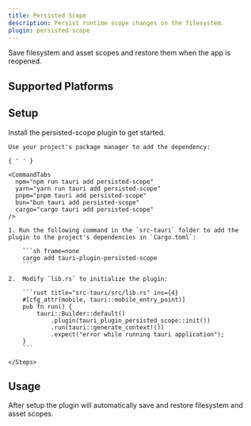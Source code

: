 ```yaml
---
title: Persisted Scope
description: Persist runtime scope changes on the filesystem.
plugin: persisted-scope
---
```




<PluginLinks plugin={frontmatter.plugin} showJsLinks={false} />

Save filesystem and asset scopes and restore them when the app is reopened.

## Supported Platforms

<Compatibility plugin={frontmatter.plugin} />

## Setup

Install the persisted-scope plugin to get started.

<Tabs>
  <TabItem label="Automatic" >

    Use your project's package manager to add the dependency:

    { ' ' }

    <CommandTabs
      npm="npm run tauri add persisted-scope"
      yarn="yarn run tauri add persisted-scope"
      pnpm="pnpm tauri add persisted-scope"
      bun="bun tauri add persisted-scope"
      cargo="cargo tauri add persisted-scope"
    />

  </TabItem>
  <TabItem label = "Manual">
    <Steps>

    1. Run the following command in the `src-tauri` folder to add the plugin to the project's dependencies in `Cargo.toml`:

        ```sh frame=none
        cargo add tauri-plugin-persisted-scope
        ```

    2.  Modify `lib.rs` to initialize the plugin:

        ```rust title="src-tauri/src/lib.rs" ins={4}
        #[cfg_attr(mobile, tauri::mobile_entry_point)]
        pub fn run() {
            tauri::Builder::default()
                .plugin(tauri_plugin_persisted_scope::init())
                .run(tauri::generate_context!())
                .expect("error while running tauri application");
        }
        ```

    </Steps>

  </TabItem>
</Tabs>

## Usage

After setup the plugin will automatically save and restore filesystem and asset scopes.
